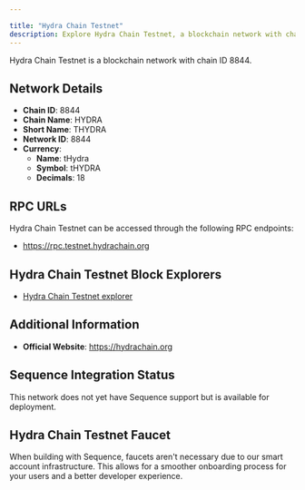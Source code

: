 ```yaml
---

title: "Hydra Chain Testnet"
description: Explore Hydra Chain Testnet, a blockchain network with chain ID 8844. Learn about its native currency, tHydra, and how to interact with the network.
---
```




Hydra Chain Testnet is a blockchain network with chain ID 8844.

## Network Details

- **Chain ID**: 8844
- **Chain Name**: HYDRA
- **Short Name**: THYDRA
- **Network ID**: 8844
- **Currency**: 
  - **Name**: tHydra
  - **Symbol**: tHYDRA
  - **Decimals**: 18

## RPC URLs

Hydra Chain Testnet can be accessed through the following RPC endpoints:

- https://rpc.testnet.hydrachain.org

## Hydra Chain Testnet Block Explorers

- [Hydra Chain Testnet explorer](https://hydragon.hydrachain.org)

## Additional Information

- **Official Website**: https://hydrachain.org

## Sequence Integration Status

This network does not yet have Sequence support but is available for deployment.

## Hydra Chain Testnet Faucet

When building with Sequence, faucets aren't necessary due to our smart account infrastructure. This allows for a smoother onboarding process for your users and a better developer experience.
